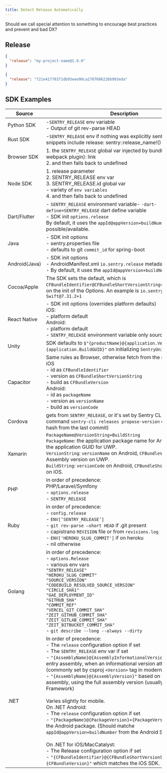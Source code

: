 ```yaml
---
title: Detect Release Automatically
---
```


<Alert title="Note on --- " level="info">
  Should we call special attention to something to encourage best practices and prevent and bad DX?
</Alert>


## Release


```json
{
  "release": "my-project-name@1.0.0"
}
```

```json
{
  "release": "721e41770371db95eee98ca2707686226b993eda"
}
```

## SDK Examples

| Source        | Description                                                                                                                       |
| ------------- | --------------------------------------------------------------------------------------------------------------------------------- |
| Python SDK    | -`SENTRY_RELEASE` env variable <br /> - Output of git rev-parse HEAD                                                              |
| Rust SDK      | -`SENTRY_RELEASE` env if nothing was explicitly sent. & example snippets include release: sentry::release_name!()                 |
| Browser SDK   | 1. the `SENTRY_RELEASE` global var injected by bundlers (like webpack plugin): link <br /> 2. and then falls back to undefined    |
| Node SDK      | 1. release parameter <br /> 2. SENTRY_RELEASE env var <br /> 3. SENTRY_RELEASE.id global var <br /> - variety of `env variables` <br /> 4. and then falls back to undefined |
| Dart/Flutter  | - `SENTRY_RELEASE` environment variable- `-dart-define=SENTRY_RELEASE` dart define variable <br /> - SDK init `options.release` <br /> By default, it uses the `appId@appVersion+buildNumber` whenever possible/available. |
| Java          | - SDK init options<br /> - sentry.properties file<br /> - defaults to git `commit_id` for spring-boot                             |
| Android(Java) | - SDK init options<br /> - AndroidManifest.xml `io.sentry.release` metadata<br /> - By default, it uses the `appId@appVersion+buildNumber` |
| Cocoa/Apple   | The SDK sets the default, which is `CFBundleIdentifier@CFBundleShortVersionString+CFBundleVersion`, on the init of the Options. An example is `io.sentry.sample.iOS-Swift@7.31.2+1`|
| React Native  | - SDK init options (overrides platform defaults)<br /> iOS:<br /> - platform default<br /> Android:<br /> - platform default<br /> - `SENTRY_RELEASE` environment variable only source maps upload |
| Unity         | SDK defaults to `$"{productName}@{application.Version}"+{application.BuildGUID}"` on initializing `SentryUnityOptions`          |
| Capacitor     | Same rules as Browser, otherwise fetch from the native SDK<br /> iOS<br /> - id as `CFBundleIdentifier`<br /> - version as `CFBundleShortVersionString`<br /> - build as `CFBundleVersion`<br /> Android: <br /> - id as `packageName`<br /> - version as `versionName`<br /> - build as `versionCode` |
| Cordova       | gets from `SENTRY_RELEASE`, or it's set by Sentry CLI from the command `sentry-cli releases propose-version` during build (the hash from the last commit) |
| Xamarin       | `PackageName@VersionString+BuildString`<br /> `PackageName`: the application package name for Android/iOS and the application GUID for UWP.<br /> `VersionString`: `versionName` on Android, `CFBundleVersion` on iOS, Assembly version on UWP.<br /> `BuildString`: `versionCode` on Android, `CFBundleShortVersionString` on iOS. |
| PHP           | in order of precedence:<br /> PHP/Laravel/Symfony<br /> - `options.release`<br /> - `SENTRY_RELEASE`                            |
| Ruby          | in order of precedence:<br /> - `config.release`<br /> - `ENV[’SENTRY_RELEASE’]`<br /> - `git rev-parse —short HEAD` if .git present<br /> - capistrano `REVISION` file or from `revisions.log`<br /> - `ENV['HEROKU_SLUG_COMMIT']` if on heroku<br /> - nil otherwise                                                                                                                                |
| Golang        | in order of precedence:<br /> - `options.Release`<br /> - various env vars<br /> `"SENTRY_RELEASE"`<br /> `"HEROKU_SLUG_COMMIT"`<br /> `"SOURCE_VERSION"`<br /> `"CODEBUILD_RESOLVED_SOURCE_VERSION"`<br /> `"CIRCLE_SHA1"`<br /> `"GAE_DEPLOYMENT_ID"`<br /> `"GITHUB_SHA"`<br /> `"COMMIT_REF"`<br /> `"VERCEL_GIT_COMMIT_SHA"`<br /> `"ZEIT_GITHUB_COMMIT_SHA"`<br /> `"ZEIT_GITLAB_COMMIT_SHA"`<br /> `"ZEIT_BITBUCKET_COMMIT_SHA"`<br /> - `git describe --long --always --dirty` |
| .NET          | In order of precedence:<br /> - The `release` configuration option if set<br /> - The `SENTRY_RELEASE` env var if set<br /> - `"{AssemblyName}@{AssemblyInformationalVersion}"` based on the entry assembly, when an informational version attribute is present (commonly set by csproj `<Version>` tag in modern .NET)<br /> - `"{AssemblyName}@{AssemblyVersion}"` based on the entry assembly, using the full assembly version (usually in older .NET Framework)<br /> <br /> Varies slightly for mobile.<br /> On .NET Android:<br /> - The `release` configuration option if set<br /> - `"{PackageName}@{PackageVersion}+{PackageVersionCode}"` from the Android package.  (Should matche `appId@appVersion+buildNumber` from the Android SDK.)<br /> <br /> On .NET for iOS/MacCatalyst:<br /> - The Release configuration option if set<br /> - `"{CFBundleIdentifier}@{CFBundleShortVersionString}+{CFBundleVersion}"` which matches the iOS SDK. |
